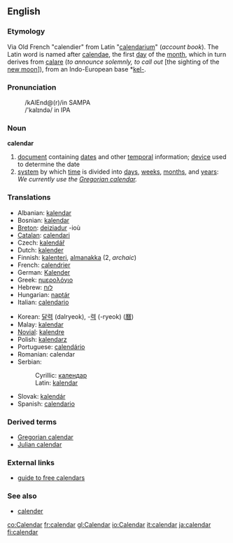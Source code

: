 ==English==

===Etymology===
Via Old French "calendier" from Latin "[[calendarium]]" (''account book''). The Latin word is named after [[calendae]], the first [[day]] of the [[month]], which in turn derives from [[calare]] (''to announce solemnly, to call out'' [the sighting of the [[new moon]]<nowiki>]</nowiki>), from an Indo-European base *[[kel-]].

===Pronunciation===
:/kAlEnd@(r)/in SAMPA
:/'kal&#618;nd&#601;/ in IPA

===Noun===
{{wikipedia}}
'''calendar'''
# [[document]] containing [[date]]s and other [[temporal]] information; [[device]] used to determine the date
# [[system]] by which [[time]] is divided into [[day]]s, [[week]]s, [[month]]s, and [[year]]s: ''We currently use the [[Gregorian calendar]].''

===Translations===
{{top}}
*Albanian: [[kalendar]] {{m}}
*Bosnian: [[kalendar#Bosnian|kalendar]] {{m}}
*[[Breton]]: [[deiziadur]] {{m}} -ioù
*[[Catalan]]: [[calendari]] {{m}}
*Czech: [[kalendář]] {{m}}
*Dutch: [[kalender]] {{m}}
*Finnish: [[kalenteri]], [[almanakka]] (2, ''archaic'')
*French: [[calendrier]] {{m}}
*German: [[Kalender]] {{m}}
*Greek: [[ημερολόγιο]]
*Hebrew: [[לוח]]
*Hungarian: [[naptár]]
*Italian: [[calendario]] {{m}}
{{mid}}
*Korean: [[달력]] (dalryeok), -[[력]] (-ryeok) ([[曆]])
*Malay: [[kalendar]]
*[[Novial]]: [[kalendre]]
*Polish: [[kalendarz]] {{m}}
*Portuguese: [http://pt.wiktionary.org/wiki/Calend%C3%A1rio calendário]
*Romanian: calendar {{n}}
*Serbian:
*:Cyrillic: [[календар#Serbian|календар]] {{m}}
*:Latin: [[kalendar#Serbian|kalendar]] {{m}}
*Slovak: [[kalendár]] {{m}}
*Spanish: [[calendario]] {{m}}
{{bottom}}

===Derived terms===
* [[Gregorian calendar]]
* [[Julian calendar]]

===External links===
*[http://www.smart-info-guide.com/free-calendars guide to free calendars]

===See also===
*[[calender]]

[[co:Calendar]]
[[fr:calendar]]
[[gl:Calendar]]
[[io:Calendar]]
[[it:calendar]]
[[ja:calendar]]
[[fi:calendar]]